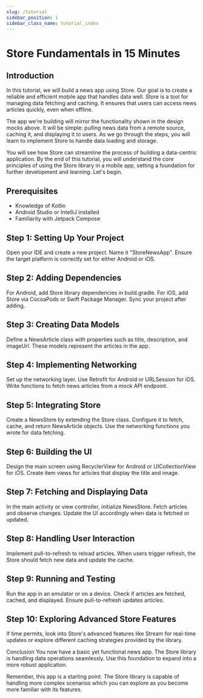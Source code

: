 ```yaml
---
slug: /tutorial
sidebar_position: 1
sidebar_class_name: tutorial_index
---
```




# Store Fundamentals in 15 Minutes

## Introduction

In this tutorial, we will build a news app using Store. Our goal is to create a reliable and efficient mobile app that handles data well. Store is a tool for managing data fetching and caching. It ensures that users can access news articles quickly, even when offline.

<StoreNewsAppImage/>

The app we're building will mirror the functionality shown in the design mocks above. It will be simple: pulling news data from a remote source, caching it, and displaying it to users. As we go through the steps, you will learn to implement Store to handle data loading and storage.

You will see how Store can streamline the process of building a data-centric application. By the end of this tutorial, you will understand the core principles of using the Store library in a mobile app, setting a foundation for further development and learning. Let's begin.

## Prerequisites
- Knowledge of Kotlin
- Android Studio or IntelliJ installed
- Familiarity with Jetpack Compose

## Step 1: Setting Up Your Project
Open your IDE and create a new project. Name it "StoreNewsApp". Ensure the target platform is correctly set for either Android or iOS.

## Step 2: Adding Dependencies
For Android, add Store library dependencies in build.gradle. For iOS, add Store via CocoaPods or Swift Package Manager. Sync your project after adding.

## Step 3: Creating Data Models
Define a NewsArticle class with properties such as title, description, and imageUrl. These models represent the articles in the app.

## Step 4: Implementing Networking
Set up the networking layer. Use Retrofit for Android or URLSession for iOS. Write functions to fetch news articles from a mock API endpoint.

## Step 5: Integrating Store
Create a NewsStore by extending the Store class. Configure it to fetch, cache, and return NewsArticle objects. Use the networking functions you wrote for data fetching.

## Step 6: Building the UI
Design the main screen using RecyclerView for Android or UICollectionView for iOS. Create item views for articles that display the title and image.

## Step 7: Fetching and Displaying Data
In the main activity or view controller, initialize NewsStore. Fetch articles and observe changes. Update the UI accordingly when data is fetched or updated.

## Step 8: Handling User Interaction
Implement pull-to-refresh to reload articles. When users trigger refresh, the Store should fetch new data and update the cache.

## Step 9: Running and Testing
Run the app in an emulator or on a device. Check if articles are fetched, cached, and displayed. Ensure pull-to-refresh updates articles.

## Step 10: Exploring Advanced Store Features
If time permits, look into Store's advanced features like Stream for real-time updates or explore different caching strategies provided by the library.

Conclusion
You now have a basic yet functional news app. The Store library is handling data operations seamlessly. Use this foundation to expand into a more robust application.

Remember, this app is a starting point. The Store library is capable of handling more complex scenarios which you can explore as you become more familiar with its features.